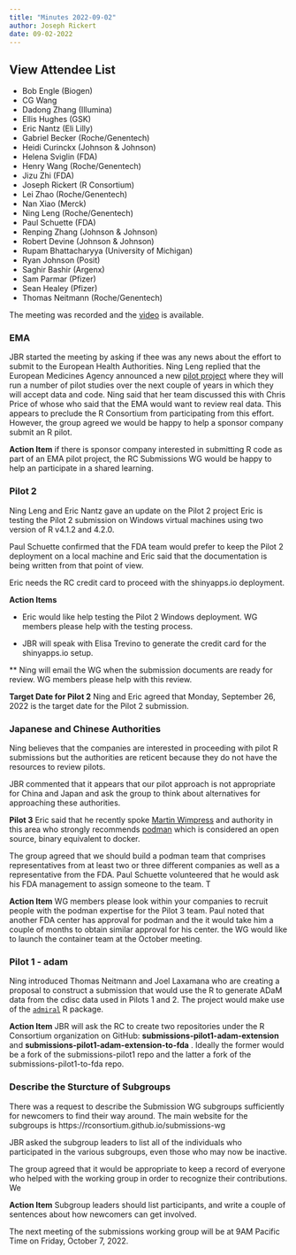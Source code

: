 ```yaml
---
title: "Minutes 2022-09-02"
author: Joseph Rickert
date: 09-02-2022
---
```


::: {.callout-tip collapse="true"}
## View Attendee List

- Bob Engle (Biogen)
- CG Wang
- Dadong Zhang (Illumina)
- Ellis Hughes (GSK)
- Eric Nantz (Eli Lilly)
- Gabriel Becker (Roche/Genentech)
- Heidi Curinckx (Johnson & Johnson)
- Helena Sviglin (FDA)
- Henry Wang (Roche/Genentech)
- Jizu Zhi (FDA)
- Joseph Rickert (R Consortium)
- Lei Zhao (Roche/Genentech)
- Nan Xiao (Merck)
- Ning Leng (Roche/Genentech)
- Paul Schuette (FDA)
- Renping Zhang (Johnson & Johnson)
- Robert Devine (Johnson & Johnson)
- Rupam Bhattacharyya (University of Michigan)
- Ryan Johnson (Posit)
- Saghir Bashir (Argenx)
- Sam Parmar (Pfizer)
- Sean Healey (Pfizer)
- Thomas Neitmann (Roche/Genentech)

:::

The meeting was recorded and the [video](https://rstudio.zoom.us/rec/share/DMHSikDsLtJ67qT8a6ivbiKZOnTuSkW_1ynV2PiTTslmtNR2dZNxtKsm77UzXyKn.raWC6wXreCYmkC1g?startTime=1662134754000) is available.

### EMA 

JBR started the meeting by asking if thee was any news about the effort to submit to the European Health Authorities. Ning Leng replied that the European Medicines Agency announced a new [pilot project](https://www.ema.europa.eu/en/documents/other/information-about-raw-data-proof-concept-pilot-industry_en.pdf) where they will run a number of pilot studies over the next couple of years in which they will accept data and code. Ning said that her team discussed this with Chris Price of whose who said that the EMA would want to review real data. This appears to preclude the R Consortium from participating from this effort. However, the group agreed we would be happy to  help a sponsor company submit an R pilot.

**Action Item** if there is sponsor company interested in submitting R code as part of an EMA pilot project, the RC Submissions WG would be happy to help an participate in a shared learning.

### Pilot 2

Ning Leng and Eric Nantz gave an update on the Pilot 2 project
Eric is testing the Pilot 2 submission on Windows virtual machines using two version of R v4.1.2 and 4.2.0.

Paul Schuette confirmed that the FDA team would prefer to keep the Pilot 2 deployment on a local machine and Eric said that the documentation is being written from that point of view.

Eric needs the RC credit card to proceed with the shinyapps.io deployment.

**Action Items**

* Eric would like help testing the Pilot 2 Windows deployment. WG members please help with the testing process.

* JBR will speak with Elisa Trevino to generate the credit card for the shinyapps.io setup.

** Ning  will email the WG when the submission documents are ready for review. WG members please help with this review.

**Target Date for Pilot 2**
Ning and Eric agreed that Monday, September 26, 2022 is the target date for the Pilot 2 submission.


### Japanese and Chinese Authorities
Ning believes that the companies are interested in proceeding with pilot R submissions but the authorities are reticent because they do not have the resources to review pilots.

JBR commented that it appears that our pilot approach is not appropriate for China and Japan and ask the group to think about alternatives for approaching these authorities.

**Pilot 3**
Eric said that he recently spoke [Martin Wimpress](https://www.linkedin.com/in/martinwimpress/?originalSubdomain=uk) and authority in this area who strongly recommends [podman](https://podman.io/) which is considered an open source, binary equivalent to docker.

The group agreed that we should build a podman team that comprises representatives from at least two or three different companies as well as a representative from the FDA. Paul Schuette volunteered that he would ask his FDA management to assign someone to the team. T


**Action Item**
WG members please look within your companies to recruit people with the podman expertise for the Pilot 3 team. Paul noted that another FDA center has approval for podman and the it would take him a couple of months to obtain similar approval for his center. the WG would like to launch the container team at the October meeting.

### Pilot 1 - adam
Ning introduced Thomas Neitmann and Joel Laxamana who are creating a proposal to construct a submission that would use the R to generate ADaM data from the cdisc data used in Pilots 1 and 2. The project would make use of the [`admiral`](https://cran.r-project.org/package=admiral) R package.

**Action Item** 
JBR will ask the RC to create two repositories under the R Consortium organization on GitHub: **submissions-pilot1-adam-extension** and **submissions-pilot1-adam-extension-to-fda** . Ideally the former would be a fork of the submissions-pilot1 repo and the latter a fork of the submissions-pilot1-to-fda repo. 

### Describe the Sturcture of Subgroups
There was a request to describe the Submission WG subgroups sufficiently for newcomers to find their way around. The main website for the subgroups is https://rconsortium.github.io/submissions-wg

JBR asked the subgroup leaders to list all of the individuals who participated in the various subgroups, even those who may now be inactive. 

The group agreed that it would be appropriate to keep a record of everyone who helped with the working group in order to recognize their contributions.
We

**Action Item**
Subgroup leaders should list participants, and write a couple of sentences about how newcomers can get involved.

The next meeting of the submissions working group will be at 9AM Pacific Time on Friday, October 7, 2022.
